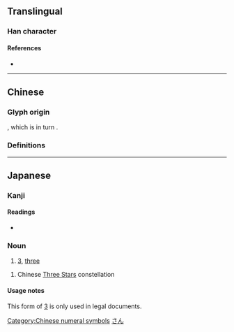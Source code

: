 {{character info/new}}
{{also|參|叁|薓}}
==Translingual==
{{stroke order|strokes=8}}
{{ja-forms|参|参|[[參]]}}

===Han character===
{{Han char|rn=28|rad=厶|as=06|sn=8|four=|canj=IKHHH|ids=⿱⿱厶大彡}}

====References====
* {{Han ref|kx=0164.211|dkj=03090|hdz=10386.150|uh=53C2|ud=21442}}

----

==Chinese==

===Glyph origin===
{{Han simp|參}}, which is in turn {{Han simp|曑|nocap=yes}}.

===Definitions===
{{zh-see|參}}

[[Category:Chinese numeral symbols]]

----

==Japanese==

===Kanji===
{{ja-kanji|grade=4|rs=厶06|style=s|kyu=參}}

====Readings====
{{ja-kanjitab|さん|yomi=o}}
* {{ja-readings|goon=[[さん]] (san), [[そん]] (son), [[しん]] (shin)|kanon=[[さん]] (san), [[しん]] (shin)|kun=[[まいる]] (mairu), [[まじわる]] (majiwaru), [[みつ]] (mitsu)}}

===Noun===
{{ja-noun|さん|kyu=參}}

# {{lb|ja|legal|sort=さん}} [[3]], [[three]]

{{ja-noun|しん|kyu=參}}
# {{lb|ja|astronomy|sort=しん}} Chinese [[w:Three Stars (Chinese constellation)|Three Stars]] constellation

====Usage notes====
This form of [[3]] is only used in legal documents.

[[Category:Japanese numeral symbols|さん]]